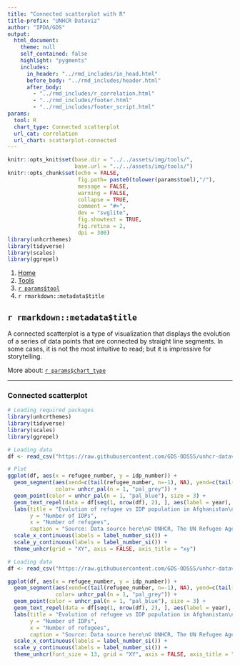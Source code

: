 ```yaml
---
title: "Connected scatterplot with R"
title-prefix: "UNHCR Dataviz"
author: "IPDA/GDS"
output:
  html_document:
    theme: null
    self_contained: false
    highlight: "pygments"
    includes:
      in_header: "../rmd_includes/in_head.html"
      before_body: "../rmd_includes/header.html"
      after_body:
        - "../rmd_includes/r_correlation.html"
        - "../rmd_includes/footer.html"
        - "../rmd_includes/footer_script.html"
params:
  tool: R
  chart_type: Connected scatterplot
  url_cat: correlation
  url_chart: scatterplot-connected
---
```


```r
knitr::opts_knit$set(base.dir = "../../assets/img/tools/",
                     base.url = "../../assets/img/tools/")
knitr::opts_chunk$set(echo = FALSE,
                      fig.path= paste0(tolower(params$tool),"/"),
                      message = FALSE,
                      warning = FALSE,
                      collapse = TRUE,
                      comment = "#>",
                      dev = "svglite",
                      fig.showtext = TRUE,
                      fig.retina = 2,
                      dpi = 300)
library(unhcrthemes)
library(tidyverse)
library(scales)
library(ggrepel)
```

<main id="tools" class="container mt-5">

<!-- Breadcrumb is filled automatically with the text from Title and Tool parameter in YAML --> 
<nav aria-label="breadcrumb">
    <ol class="breadcrumb">
        <li class="breadcrumb-item"><a href="../../">Home</a></li>
        <li class="breadcrumb-item"><a href="../">Tools</a></li>
        <li class="breadcrumb-item"><a href="../`r tolower(params$tool)`/">`r params$tool`</a></li>
        <li class="breadcrumb-item active" aria-current="page">`r rmarkdown::metadata$title`</li>
    </ol>
</nav>


<!-- Intro header --> 
<div class="my-5 text-center">

## `r rmarkdown::metadata$title`

<div class="row justify-content-center">
<div class="col-lg-8">

<!-- Only text to change below, the rest comes from the YAML --> 
A connected scatterplot is a type of visualization that displays the evolution of a series of data points that are connected by straight line segments. In some cases, it is not the most intuitive to read; but it is impressive for storytelling.

More about: <a href="../../chart_gallery/`r params$url_cat`.html#`r params$url_chart`">`r params$chart_type`</a>

</div>
</div>
</div>


----

<!-- Beginning of section, should be preceded by hr (----) --> 
<section class="my-5">

### Connected scatterplot

<div class="row">

<!-- First column for large screen --> 
<div class="col-lg-6">

```r
# Loading required packages
library(unhcrthemes)
library(tidyverse)
library(scales)
library(ggrepel)

# Loading data
df <- read_csv("https://raw.githubusercontent.com/GDS-ODSSS/unhcr-dataviz-platform/master/data/correlation/scatterplot_connected.csv")

# Plot
ggplot(df, aes(x = refugee_number, y = idp_number)) +
  geom_segment(aes(xend=c(tail(refugee_number, n=-1), NA), yend=c(tail(idp_number, n=-1), NA)),
               color= unhcr_pal(n = 1, "pal_grey")) +
  geom_point(color = unhcr_pal(n = 1, "pal_blue"), size = 3) +
  geom_text_repel(data = df[seq(1, nrow(df), 2), ], aes(label = year), size = 8/.pt, point.padding = 5) +
  labs(title = "Evolution of refugee vs IDP population in Afghanistan\n2001-2021",
       y = "Number of IDPs",
       x = "Number of refugees",
       caption = "Source: Data source here\n© UNHCR, The UN Refugee Agency") +
  scale_x_continuous(labels = label_number_si()) +
  scale_y_continuous(labels = label_number_si()) +
  theme_unhcr(grid = "XY", axis = FALSE, axis_title = "xy")
```

</div>
<!-- End First column --->

<!-- Second column for large screen --> 
<div class="col-lg-6">


```r
# Loading data
df <- read_csv("https://raw.githubusercontent.com/GDS-ODSSS/unhcr-dataviz-platform/master/data/correlation/scatterplot_connected.csv")

ggplot(df, aes(x = refugee_number, y = idp_number)) +
  geom_segment(aes(xend=c(tail(refugee_number, n=-1), NA), yend=c(tail(idp_number, n=-1), NA)),
               color= unhcr_pal(n = 1, "pal_grey")) +
  geom_point(color = unhcr_pal(n = 1, "pal_blue"), size = 3) +
  geom_text_repel(data = df[seq(1, nrow(df), 2), ], aes(label = year), size = 11.5/.pt, point.padding = 5) +
  labs(title = "Evolution of refugee vs IDP population in Afghanistan\n2001-2021",
       y = "Number of IDPs",
       x = "Number of refugees",
       caption = "Source: Data source here\n© UNHCR, The UN Refugee Agency") +
  scale_x_continuous(labels = label_number_si()) +
  scale_y_continuous(labels = label_number_si()) +
  theme_unhcr(font_size = 13, grid = "XY", axis = FALSE, axis_title = "xy")
```

</div>
<!-- End Second column --->

</div>
</section>
<!-- End of section --->


<!-- To add sections just copy the whole code between the above section tag --->

</main>
